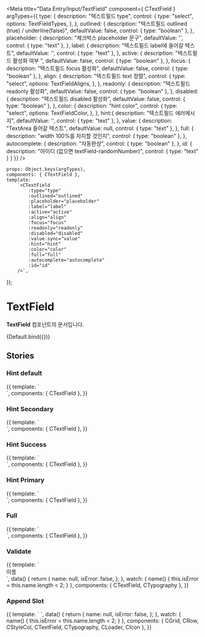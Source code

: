 
<Meta
    title="Data Entry/Input/TextField"
    component={ CTextField }
    argTypes={{
        type: {
            description: "텍스트필드 type",
            control: {
            type: "select",
            options: TextFieldTypes,
           },
        },
        outlined: {
            description: "텍스트필드 outlined (true) / underline(false)",
            defaultValue: false,
            control: { type: "boolean" },
        },
        placeholder: {
            description: "체크박스 placeholder 문구",
            defaultValue: '',
            control: { type: "text" },
        },
        label: {
            description: "텍스트필드 label에 들어갈 텍스트",
            defaultValue: '',
            control: { type: "text" },
        },
        active: {
            description: "텍스트필드 활성화 여부 ",
            defaultValue: false,
            control: { type: "boolean" },
        },
        focus: {
            description: "텍스트필드 focus 활성화",
            defaultValue: false,
            control: { type: "boolean" },
        },
        align: {
            description: "텍스트필드 text 정렬",
            control: {
                type: "select",
                options: TextFieldAligns,
            },
        },
        readonly: {
            description: "텍스트필드 readonly 활성화",
            defaultValue: false,
            control: { type: "boolean" },
        },
        disabled: {
            description: "텍스트필드 disabled 활성화",
            defaultValue: false,
            control: { type: "boolean" },
        },
        color: {
            description: "hint color",
            control: {
                type: "select",
                options: TextFieldColor,
           },
        },
        hint:{
            description: "텍스트필드 에러메시지",
            defaultValue: '',
            control: { type: "text" },
        },
        value: {
            description: "TextArea 들어갈 텍스트",
            defaultValue: null,
            control: { type: "text" },
        },
        full: {
            description: "width 100%를 차지할 것인지",
            control: { type: "boolean" },
        },
        autocomplete: {
            description: "자동완성",
            control: { type: "boolean" },
        },
        id: {
            description: "아이디 (없으면 textField-randomNumber)",
            control: {
                type: "text"
            }
        }
    }}
/>


    props: Object.keys(argTypes),
    components: { CTextField },
    template:
        `<CTextField
            :type="type"
            :outlined="outlined"
            :placeholder="placeholder"
            :label="label"
            :active="active"
            :align="align"
            :focus="focus"
            :readonly="readonly"
            :disabled="disabled"
            :value.sync="value"
            :hint="hint"
            :color="color"
            :full="full"
            :autocomplete="autocomplete"
            :id="id"
        />`,
});

# TextField

**TextField** 컴포넌트의 문서입니다.

<Story name="Default" height="100px">
    {Default.bind({})}
</Story>

<ArgsTable story="Default" />

## Stories
### Hint default
<Canvas>
    <Story name="Hint Default" height="200px">
        {{
            template: `
                <div style="width:300px">
                    <CTextField
                        type="text"
                        color="error"
                        hint="내용을 입력해주세요."
                        :outlined="false"
                        placeholder="underlined + hint "
                        class="mb-20"
                    />
                    <CTextField
                        type="text"
                        color="error"
                        hint="내용을 입력해주세요."
                        :outlined="false"
                        label="label"
                        placeholder="underlined + hint + label"
                        active
                        class="mb-20"
                    />
                    <CTextField
                        type="text"
                        color="error"
                        hint="내용을 입력해주세요."
                        outlined
                        placeholder="outlined + hint "
                        class="mb-20"
                    />
                    <CTextField
                        type="text"
                        color="error"
                        hint="내용을 입력해주세요."
                        outlined
                        label="label"
                        placeholder="outlined + hint + label"
                        active
                        class="mb-20"
                    />
                </div>
            `,
            components: { CTextField },
        }}
    </Story>
</Canvas>

### Hint Secondary

<Canvas>
    <Story name="Hint Secondary" height="200px">
        {{
            template: `
                <div style="width:300px">
                    <CTextField
                        type="text"
                        color="secondary"
                        hint="내용을 입력해주세요."
                        :outlined="false"
                        placeholder="underlined + hint "
                        class="mb-20"
                    />
                    <CTextField
                        type="text"
                        color="secondary"
                        hint="내용을 입력해주세요."
                        :outlined="false"
                        label="label"
                        placeholder="underlined + hint + label"
                        active
                        class="mb-20"
                    />
                    <CTextField
                        type="text"
                        hint="내용을 입력해주세요."
                        color="secondary"
                        outlined
                        placeholder="outlined + hint"
                        class="mb-20"
                    />
                    <CTextField
                        type="text"
                        hint="내용을 입력해주세요."
                        color="secondary"
                        outlined
                        label="label"
                        placeholder="outlined + hint + label"
                        active
                        class="mb-20"
                    />
                </div>
            `,
            components: { CTextField },
        }}
    </Story>
</Canvas>

### Hint Success
<Canvas>
    <Story name="Hint Success" height="200px">
        {{
            template: `
                <div style="width:300px">
                    <CTextField
                        type="text"
                        color="success"
                        hint="내용을 입력해주세요."
                        :outlined="false"
                        placeholder="underlined + hint"
                        class="mb-20"
                    />
                    <CTextField
                        type="text"
                        color="success"
                        hint="내용을 입력해주세요."
                        :outlined="false"
                        label="label"
                        placeholder="underlined + hint + label"
                        active
                        class="mb-20"
                    />
                    <CTextField
                        type="text"
                        hint="내용을 입력해주세요."
                        color="success"
                        outlined
                        placeholder="outlined + hint"
                        class="mb-20"
                    />
                    <CTextField
                        type="text"
                        hint="내용을 입력해주세요."
                        color="success"
                        outlined
                        label="label"
                        placeholder="outlined + hint + label"
                        active
                        class="mb-20"
                    />
                </div>
            `,
            components: { CTextField },
        }}
    </Story>
</Canvas>

### Hint Primary
<Canvas>
    <Story name="Hint Primary" height="200px">
        {{
            template: `
                <div style="width:300px">
                    <CTextField
                        type="text"
                        color="primary"
                        hint="내용을 입력해주세요."
                        :outlined="false"
                        placeholder="underlined + hint "
                        class="mb-20"
                    />
                    <CTextField
                        type="text"
                        color="primary"
                        hint="내용을 입력해주세요."
                        :outlined="false"
                        label="label"
                        placeholder="underlined + hint + label"
                        active
                        class="mb-20"
                    />
                    <CTextField
                        type="text"
                        hint="내용을 입력해주세요."
                        color="primary"
                        outlined
                        placeholder="outlined + hint"
                        class="mb-20"
                    />
                    <CTextField
                        type="text"
                        hint="내용을 입력해주세요."
                        color="primary"
                        outlined
                        label="label"
                        placeholder="outlined + hint + label"
                        active
                        class="mb-20"
                    />
                </div>
            `,
            components: { CTextField },
        }}
    </Story>
</Canvas>

### Full
<Canvas>
    <Story name="Full" height="200px">
        {{
            template: `
                <div>
                    <CTextField
                        type="text"
                        color="primary"
                        hint="내용을 입력해주세요."
                        :outlined="false"
                        placeholder="underlined + hint "
                        class="mb-20"
                        full
                    />
                </div>
            `,
            components: { CTextField },
        }}
    </Story>
</Canvas>

### Validate
<Canvas>
    <Story name="Validate" height="200px">
        {{
            template: `
                <div>
                    <CTypography type="body2" color="gray500" class="mb-4">이름</CTypography>
                    <CTextField
                        type="text"
                        :color="isError ? 'error' : 'secondary'"
                        :hint="isError ? '두 글자 이상 입력해 주세요.' : '실명을 입력하세요. 입력된 이름으로 수료증이 발급됩니다.'"
                        outlined
                        placeholder="코멘티"
                        :active="isError"
                        :value.sync="name"
                    />
                </div>
            `,
            data() {
                return {
                    name: null,
                    isError: false,
                };
            },
            watch: {
                name() {
                    this.isError = this.name.length < 2;
                }
            },
            components: { CTextField, CTypography },
        }}
    </Story>
</Canvas>

### Append Slot
<Canvas>
    <Story name="AppendSlot" height="200px">
        {{
            template: `
                <CGrid>
                    <CRow class="mb-10">
                        <CStyleCol :col-lg="4" col-gutters>
                            <CTextField
                                type="text"
                                outlined
                                label="대학"
                                placeholder="학교명"
                                hint="대학명을 입력해주세요."
                                :value.sync="name"
                            >
                                <template v-slot:append>
                                    <CTypography type="caption2" color="gray700" class="mr-2">제휴 확인 중</CTypography>
                                    <CLoader size="small" color="secondary" style="margin-right: -2px" />
                                </template>
                            </CTextField>
                        </CStyleCol>
                    </CRow>
                    <CRow class="mb-10">
                        <CStyleCol :col-lg="4" col-gutters>
                            <CTextField
                                type="text"
                                outlined
                                label="대학"
                                placeholder="학교명"
                                :value.sync="name"
                            >
                                <template v-slot:append>
                                    <CTypography type="caption2" color="gray800" class="mr-2">미제휴기관</CTypography>
                                    <CIcon name="IconExclamationSmallFill" color="gray500" />
                                </template>
                            </CTextField>
                        </CStyleCol>
                    </CRow>
                    <CRow class="mb-10">
                        <CStyleCol :col-lg="4" col-gutters>
                            <CTextField
                                type="text"
                                outlined
                                label="대학"
                                placeholder="학교명"
                                :value.sync="name"
                            >
                                <template v-slot:append>
                                    <CTypography type="caption2" color="primary" class="mr-2">제휴기관</CTypography>
                                    <CIcon name="IconExclamationSmallFill" color="primary" />
                                </template>
                            </CTextField>
                        </CStyleCol>
                    </CRow>
                    <CRow>
                        <CStyleCol :col-lg="4" col-gutters>
                            <CTextField
                                type="text"
                                placeholder="인증번호"
                                :value.sync="name"
                                full
                            >
                                <template v-slot:append>
                                    <CTypography type="caption1" color="error">30:00</CTypography>
                                </template>
                            </CTextField>
                        </CStyleCol>
                    </CRow>
                </CGrid>
            `,
            data() {
                return {
                    name: null,
                    isError: false,
                };
            },
            watch: {
                name() {
                    this.isError = this.name.length < 2;
                }
            },
            components: { CGrid, CRow, CStyleCol, CTextField, CTypography, CLoader, CIcon },
        }}
    </Story>
</Canvas>
